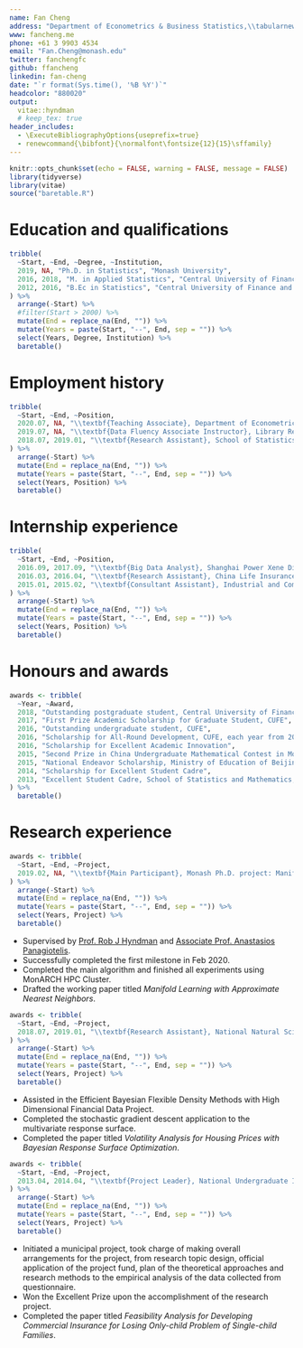 ```yaml
---
name: Fan Cheng
address: "Department of Econometrics & Business Statistics,\\tabularnewline Monash University, VIC 3145, Australia."
www: fancheng.me
phone: +61 3 9903 4534
email: "Fan.Cheng@monash.edu"
twitter: fanchengfc
github: ffancheng
linkedin: fan-cheng
date: "`r format(Sys.time(), '%B %Y')`"
headcolor: "880020"
output: 
  vitae::hyndman 
  # keep_tex: true
header_includes:
  - \ExecuteBibliographyOptions{useprefix=true}
  - renewcommand{\bibfont}{\normalfont\fontsize{12}{15}\sffamily}
---
```


```r
knitr::opts_chunk$set(echo = FALSE, warning = FALSE, message = FALSE)
library(tidyverse)
library(vitae)
source("baretable.R")
```


# Education and qualifications

```r
tribble(
  ~Start, ~End, ~Degree, ~Institution,
  2019, NA, "Ph.D. in Statistics", "Monash University",
  2016, 2018, "M. in Applied Statistics", "Central University of Finance and Economics",
  2012, 2016, "B.Ec in Statistics", "Central University of Finance and Economics"
) %>%
  arrange(-Start) %>%
  #filter(Start > 2000) %>%
  mutate(End = replace_na(End, "")) %>%
  mutate(Years = paste(Start, "--", End, sep = "")) %>%
  select(Years, Degree, Institution) %>%
  baretable()
```

# Employment history

```r
tribble(
  ~Start, ~End, ~Position,
  2020.07, NA, "\\textbf{Teaching Associate}, Department of Econometrics and Business Statistics, Monash University",
  2019.07, NA, "\\textbf{Data Fluency Associate Instructor}, Library Research Division, Monash University Library",
  2018.07, 2019.01, "\\textbf{Research Assistant}, School of Statistics and Mathematics, Central University of Finance and Economics",
) %>%
  arrange(-Start) %>%
  mutate(End = replace_na(End, "")) %>%
  mutate(Years = paste(Start, "--", End, sep = "")) %>%
  select(Years, Position) %>%
  baretable()
```

# Internship experience

```r
tribble(
  ~Start, ~End, ~Position,
  2016.09, 2017.09, "\\textbf{Big Data Analyst}, Shanghai Power Xene Digital Technology Company, Beijing, China",
  2016.03, 2016.04, "\\textbf{Research Assistant}, China Life Insurance Company Limited, Beijing, China",
  2015.01, 2015.02, "\\textbf{Consultant Assistant}, Industrial and Commercial Bank of China (ICBC), \\ Hubei, China",
) %>%
  arrange(-Start) %>%
  mutate(End = replace_na(End, "")) %>%
  mutate(Years = paste(Start, "--", End, sep = "")) %>%
  select(Years, Position) %>%
  baretable()
```

# Honours and awards

```r
awards <- tribble(
  ~Year, ~Award,
  2018, "Outstanding postgraduate student, Central University of Finance and Economics (CUFE)",
  2017, "First Prize Academic Scholarship for Graduate Student, CUFE",
  2016, "Outstanding undergraduate student, CUFE",
  2016, "Scholarship for All-Round Development, CUFE, each year from 2013 to 2016",
  2016, "Scholarship for Excellent Academic Innovation",
  2015, "Second Prize in China Undergraduate Mathematical Contest in Modeling",
  2015, "National Endeavor Scholarship, Ministry of Education of Beijing",
  2014, "Scholarship for Excellent Student Cadre",
  2013, "Excellent Student Cadre, School of Statistics and Mathematics, CUFE",
) %>%
  baretable()
```


# Research experience

```r
awards <- tribble(
  ~Start, ~End, ~Project,
  2019.02, NA, "\\textbf{Main Participant}, Monash Ph.D. project: Manifold Learning on Empirical Probability Distributions",
) %>%
  arrange(-Start) %>%
  mutate(End = replace_na(End, "")) %>%
  mutate(Years = paste(Start, "--", End, sep = "")) %>%
  select(Years, Project) %>%
  baretable()
```
  
  * Supervised by [Prof. Rob J Hyndman](https://robjhyndman.com) and [Associate Prof. Anastasios Panagiotelis](https://anastasiospanagiotelis.netlify.app/). 
  * Successfully completed the first milestone in Feb 2020.
  * Completed the main algorithm and finished all experiments using MonARCH HPC Cluster.
  * Drafted the working paper titled *Manifold Learning with Approximate Nearest Neighbors*.

```r
awards <- tribble(
  ~Start, ~End, ~Project,
  2018.07, 2019.01, "\\textbf{Research Assistant}, National Natural Science Foundation of China",
) %>%
  arrange(-Start) %>%
  mutate(End = replace_na(End, "")) %>%
  mutate(Years = paste(Start, "--", End, sep = "")) %>%
  select(Years, Project) %>%
  baretable()
```
  
  * Assisted in the Efficient Bayesian Flexible Density Methods with High Dimensional Financial Data Project.
  * Completed the stochastic gradient descent application to the multivariate response surface.
  * Completed the paper titled *Volatility Analysis for Housing Prices with Bayesian Response
Surface Optimization*.

```r
awards <- tribble(
  ~Start, ~End, ~Project,
  2013.04, 2014.04, "\\textbf{Project Leader}, National Undergraduate Innovation and Entrepreneurship Training Program",
) %>%
  arrange(-Start) %>%
  mutate(End = replace_na(End, "")) %>%
  mutate(Years = paste(Start, "--", End, sep = "")) %>%
  select(Years, Project) %>%
  baretable()
```
  
  * Initiated a municipal project, took charge of making overall arrangements for the project, from research topic design, official application of the project fund, plan of the theoretical approaches and research methods to the empirical analysis of the data collected from questionnaire.
  * Won the Excellent Prize upon the accomplishment of the research project.
  * Completed the paper titled *Feasibility Analysis for Developing Commercial Insurance for
Losing Only-child Problem of Single-child Families*.


<!-- # Extracurricular activities -->

<!-- ```{r activity1, results='asis'} -->
<!-- awards <- tribble( -->
<!--   ~Start, ~End, ~Project, -->
<!--   2012., 2014, "\\textbf{President}, Survey and Data Analysis Association of CUFE", -->
<!-- ) %>% -->
<!--   arrange(-Start) %>% -->
<!--   mutate(End = replace_na(End, "")) %>% -->
<!--   mutate(Years = paste(Start, "--", End, sep = "")) %>% -->
<!--   select(Years, Project) %>% -->
<!--   baretable() -->
<!-- ``` -->

<!--   * Planned a series of publicity activities for the association with more than 10 local universities warmly responding; repeatedly awarded Excellent Prize in student association activities and Advanced Individual Prize in CUFE. -->
<!--   * Organized a large quantity of surveys, such as campus bus timetable investigation, campus safety improvement, research on the tutor system in CUFE; obtained several prizes in the relevant contests at different levels. -->
<!--   * Twice awarded the Top Association Prize as Class A in CUFE. -->

<!-- ```{r activity2, results='asis'} -->
<!-- awards <- tribble( -->
<!--   ~Start, ~End, ~Project, -->
<!--   2013, 2014, "\\textbf{Anchor and Host}, CUFE Radio Station", -->
<!-- ) %>% -->
<!--   arrange(-Start) %>% -->
<!--   mutate(End = replace_na(End, "")) %>% -->
<!--   mutate(Years = paste(Start, "--", End, sep = "")) %>% -->
<!--   select(Years, Project) %>% -->
<!--   baretable() -->
<!-- ``` -->

<!--   * Participated in the broadcast work for the music, travel and interview group, including the script writing, recording, editing and broadcasting. -->
<!--   * Host several shows and competitions in CUFE. -->
<!--   * Took charge of the preparation and organization of the 5th Anniversary Celebration Evening -->
<!-- for thE Campus Radio Station. -->


